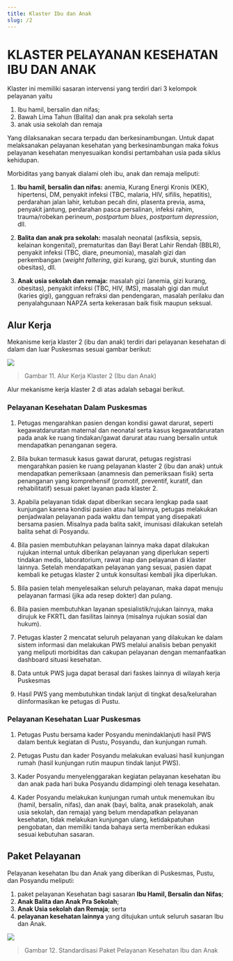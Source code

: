 ```yaml
---
title: Klaster Ibu dan Anak
slug: /2
---
```



# KLASTER PELAYANAN KESEHATAN IBU DAN ANAK


Klaster ini memiliki sasaran intervensi yang terdiri dari 3 kelompok pelayanan yaitu 
1) Ibu hamil, bersalin dan nifas; 
2) Bawah Lima Tahun (Balita) dan anak pra sekolah  serta 
3) anak usia sekolah dan remaja

Yang dilaksanakan secara terpadu dan berkesinambungan. Untuk dapat melaksanakan pelayanan kesehatan yang berkesinambungan maka fokus pelayanan kesehatan menyesuaikan kondisi pertambahan usia pada siklus kehidupan.

<DocCardList />

Morbiditas yang banyak dialami oleh ibu, anak dan remaja meliputi:

1. **Ibu hamil, bersalin dan nifas:** anemia, Kurang Energi Kronis (KEK), hipertensi, DM, penyakit infeksi (TBC, malaria, HIV, sifilis, hepatitis), perdarahan jalan lahir, ketuban pecah dini, plasenta previa, asma, penyakit jantung, perdarahan pasca persalinan, infeksi rahim, trauma/robekan perineum, _postpartum blues_, _postpartum depression_, dll.

2. **Balita dan anak pra sekolah:** masalah neonatal (asfiksia, sepsis, kelainan kongenital), prematuritas dan Bayi Berat Lahir Rendah (BBLR), penyakit infeksi (TBC, diare, pneumonia), masalah gizi dan perkembangan (_weight faltering_, gizi kurang, gizi buruk, stunting dan obesitas), dll.

3. **Anak usia sekolah dan remaja:** masalah gizi (anemia, gizi kurang, obesitas), penyakit infeksi (TBC, HIV, IMS), masalah gigi dan mulut (karies gigi), gangguan refraksi dan pendengaran, masalah perilaku dan penyalahgunaan NAPZA serta kekerasan baik fisik maupun seksual.

## Alur Kerja 

Mekanisme kerja klaster 2 (ibu dan anak) terdiri dari pelayanan kesehatan di dalam dan luar Puskesmas sesuai gambar berikut:

![](/ilm/image030.png)

> Gambar 11. Alur Kerja Klaster 2 (Ibu dan Anak)

Alur mekanisme kerja klaster 2 di atas adalah sebagai berikut.

### Pelayanan Kesehatan Dalam Puskesmas

1. Petugas mengarahkan pasien dengan kondisi gawat darurat, seperti kegawatdaruratan maternal dan neonatal serta kasus kegawatdaruratan pada anak ke ruang tindakan/gawat darurat atau ruang bersalin untuk mendapatkan penanganan segera.

2. Bila bukan termasuk kasus gawat darurat, petugas registrasi mengarahkan pasien ke ruang pelayanan klaster 2 (ibu dan anak) untuk mendapatkan pemeriksaan (anamnesis dan pemeriksaan fisik) serta penanganan yang komprehensif (promotif, preventif, kuratif, dan rehabilitatif) sesuai paket layanan pada klaster 2.

3. Apabila pelayanan tidak dapat diberikan secara lengkap pada saat kunjungan karena kondisi pasien atau hal lainnya, petugas melakukan penjadwalan pelayanan pada waktu dan tempat yang disepakati bersama pasien. Misalnya pada balita sakit, imunisasi dilakukan setelah balita sehat di Posyandu.

4. Bila pasien membutuhkan pelayanan lainnya maka dapat dilakukan rujukan internal untuk diberikan pelayanan yang diperlukan seperti tindakan medis, laboratorium, rawat inap dan pelayanan di klaster lainnya. Setelah mendapatkan pelayanan yang sesuai, pasien dapat kembali ke petugas klaster 2 untuk konsultasi kembali jika diperlukan.

5. Bila pasien telah menyelesaikan seluruh pelayanan, maka dapat menuju pelayanan farmasi (jika ada resep dokter) dan pulang.

6. Bila pasien membutuhkan layanan spesialistik/rujukan lainnya, maka dirujuk ke FKRTL dan fasilitas lainnya (misalnya rujukan sosial dan hukum).

7. Petugas klaster 2 mencatat seluruh pelayanan yang dilakukan ke dalam sistem informasi dan melakukan PWS melalui analisis beban penyakit yang meliputi morbiditas dan cakupan pelayanan dengan memanfaatkan dashboard situasi kesehatan.

8. Data untuk PWS juga dapat berasal dari faskes lainnya di wilayah kerja Puskesmas

9. Hasil PWS yang membutuhkan tindak lanjut di tingkat desa/kelurahan diinformasikan ke petugas di Pustu.

### Pelayanan Kesehatan Luar Puskesmas

1. Petugas Pustu bersama kader Posyandu menindaklanjuti hasil PWS dalam bentuk kegiatan di Pustu, Posyandu, dan kunjungan rumah.

2. Petugas Pustu dan kader Posyandu melakukan evaluasi hasil kunjungan rumah (hasil kunjungan rutin maupun tindak lanjut PWS).

3. Kader Posyandu menyelenggarakan kegiatan pelayanan kesehatan ibu dan anak pada hari buka Posyandu didampingi oleh tenaga kesehatan.

4. Kader Posyandu melakukan kunjungan rumah untuk menemukan ibu (hamil, bersalin, nifas), dan anak (bayi, balita, anak prasekolah, anak usia sekolah, dan remaja) yang belum mendapatkan pelayanan kesehatan, tidak melakukan kunjungan ulang, ketidakpatuhan pengobatan, dan memiliki tanda bahaya serta memberikan edukasi sesuai kebutuhan sasaran.


## Paket Pelayanan 

Pelayanan kesehatan Ibu dan Anak yang diberikan di Puskesmas, Pustu, dan Posyandu meliputi: 
1. paket pelayanan Kesehatan bagi sasaran **Ibu Hamil, Bersalin dan Nifas**; 
2. **Anak Balita dan Anak Pra Sekolah**; 
3. **Anak Usia sekolah dan Remaja**; serta 
4. **pelayanan kesehatan lainnya** yang ditujukan untuk seluruh sasaran Ibu dan Anak.

![](/ilm/image032.png)

> Gambar 12. Standardisasi Paket Pelayanan Kesehatan Ibu dan Anak


